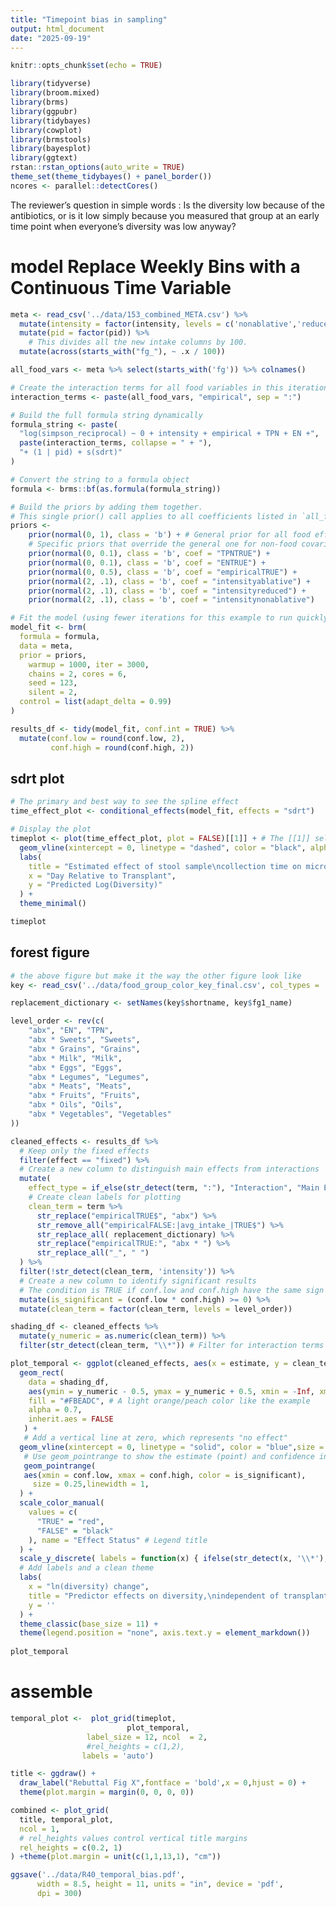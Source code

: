 ```yaml
---
title: "Timepoint bias in sampling"
output: html_document
date: "2025-09-19"
---
```


```r
knitr::opts_chunk$set(echo = TRUE)
```

```r
library(tidyverse)
library(broom.mixed)
library(brms)   
library(ggpubr)
library(tidybayes)
library(cowplot)
library(brmstools)
library(bayesplot)
library(ggtext)
rstan::rstan_options(auto_write = TRUE)
theme_set(theme_tidybayes() + panel_border())
ncores <- parallel::detectCores()
```
The reviewer's question in simple words : Is the diversity low because of the antibiotics, or is it low simply because you measured that group at an early time point when everyone's diversity was low anyway?

# model Replace Weekly Bins with a Continuous Time Variable

```r
meta <- read_csv('../data/153_combined_META.csv') %>% 
  mutate(intensity = factor(intensity, levels = c('nonablative','reduced','ablative'))) %>%
  mutate(pid = factor(pid)) %>%
    # This divides all the new intake columns by 100.
  mutate(across(starts_with("fg_"), ~ .x / 100))
```


```r
all_food_vars <- meta %>% select(starts_with('fg')) %>% colnames()

# Create the interaction terms for all food variables in this iteration
interaction_terms <- paste(all_food_vars, "empirical", sep = ":")

# Build the full formula string dynamically
formula_string <- paste(
  "log(simpson_reciprocal) ~ 0 + intensity + empirical + TPN + EN +",
  paste(interaction_terms, collapse = " + "),
  "+ (1 | pid) + s(sdrt)"
)

# Convert the string to a formula object
formula <- brms::bf(as.formula(formula_string))

# Build the priors by adding them together.
# This single prior() call applies to all coefficients listed in `all_food_coefs`.
priors <-
    prior(normal(0, 1), class = 'b') + # General prior for all food effects
    # Specific priors that override the general one for non-food covariates
    prior(normal(0, 0.1), class = 'b', coef = "TPNTRUE") +
    prior(normal(0, 0.1), class = 'b', coef = "ENTRUE") +
    prior(normal(0, 0.5), class = 'b', coef = "empiricalTRUE") +
    prior(normal(2, .1), class = 'b', coef = "intensityablative") +
    prior(normal(2, .1), class = 'b', coef = "intensityreduced") +
    prior(normal(2, .1), class = 'b', coef = "intensitynonablative")

# Fit the model (using fewer iterations for this example to run quickly)
model_fit <- brm(
  formula = formula,
  data = meta,
  prior = priors,
    warmup = 1000, iter = 3000,
    chains = 2, cores = 6,
    seed = 123,
    silent = 2,
  control = list(adapt_delta = 0.99)
)

results_df <- tidy(model_fit, conf.int = TRUE) %>% 
  mutate(conf.low = round(conf.low, 2),
         conf.high = round(conf.high, 2))
```

## sdrt plot

```r
# The primary and best way to see the spline effect
time_effect_plot <- conditional_effects(model_fit, effects = "sdrt")

# Display the plot
timeplot <- plot(time_effect_plot, plot = FALSE)[[1]] + # The [[1]] selects the specific plot
  geom_vline(xintercept = 0, linetype = "dashed", color = "black", alpha = 0.8) +
  labs(
    title = "Estimated effect of stool sample\ncollection time on microbiome diversity",
    x = "Day Relative to Transplant",
    y = "Predicted Log(Diversity)"
  ) +
  theme_minimal()

timeplot
```

## forest figure

```r
# the above figure but make it the way the other figure look like 
key <- read_csv('../data/food_group_color_key_final.csv', col_types = 'ccccc')

replacement_dictionary <- setNames(key$shortname, key$fg1_name)

level_order <- rev(c(
    "abx", "EN", "TPN",
    "abx * Sweets", "Sweets",
    "abx * Grains", "Grains",
    "abx * Milk", "Milk",
    "abx * Eggs", "Eggs",
    "abx * Legumes", "Legumes",
    "abx * Meats", "Meats",
    "abx * Fruits", "Fruits",
    "abx * Oils", "Oils",
    "abx * Vegetables", "Vegetables"
))

cleaned_effects <- results_df %>%
  # Keep only the fixed effects
  filter(effect == "fixed") %>%
  # Create a new column to distinguish main effects from interactions
  mutate(
    effect_type = if_else(str_detect(term, ":"), "Interaction", "Main Effect"),
    # Create clean labels for plotting
    clean_term = term %>%
      str_replace("empiricalTRUE$", "abx") %>%
      str_remove_all("empiricalFALSE:|avg_intake_|TRUE$") %>%
      str_replace_all( replacement_dictionary) %>% 
      str_replace("empiricalTRUE:", "abx * ") %>%
      str_replace_all("_", " ")
  ) %>% 
  filter(!str_detect(clean_term, 'intensity')) %>%
  # Create a new column to identify significant results
  # The condition is TRUE if conf.low and conf.high have the same sign (i.e., don't cross zero)
  mutate(is_significant = (conf.low * conf.high) >= 0) %>% 
  mutate(clean_term = factor(clean_term, levels = level_order))

shading_df <- cleaned_effects %>%
  mutate(y_numeric = as.numeric(clean_term)) %>%
  filter(str_detect(clean_term, "\\*")) # Filter for interaction terms

plot_temporal <- ggplot(cleaned_effects, aes(x = estimate, y = clean_term)) +
  geom_rect(
    data = shading_df,
    aes(ymin = y_numeric - 0.5, ymax = y_numeric + 0.5, xmin = -Inf, xmax = Inf),
    fill = "#FBEADC", # A light orange/peach color like the example
    alpha = 0.7,
    inherit.aes = FALSE
   ) +
   # Add a vertical line at zero, which represents "no effect"
  geom_vline(xintercept = 0, linetype = "solid", color = "blue",size = 0.8) +
   # Use geom_pointrange to show the estimate (point) and confidence interval (line)
   geom_pointrange(
   aes(xmin = conf.low, xmax = conf.high, color = is_significant),
     size = 0.25,linewidth = 1,
  ) +
  scale_color_manual(
    values = c(
      "TRUE" = "red",
      "FALSE" = "black"
    ), name = "Effect Status" # Legend title
  ) +
  scale_y_discrete( labels = function(x) { ifelse(str_detect(x, '\\*'),  str_glue("<b style='color:royalblue'>{x}</b>"), as.character(x)) }) +
  # Add labels and a clean theme
  labs(
    x = "ln(diversity) change",
    title = "Predictor effects on diversity,\nindependent of transplant day",
    y = ''
  ) +
  theme_classic(base_size = 11) +
  theme(legend.position = "none", axis.text.y = element_markdown())
  
plot_temporal  
```
# assemble 

```r
temporal_plot <-  plot_grid(timeplot,
                          plot_temporal,
                 label_size = 12, ncol  = 2,
                 #rel_heights = c(1,2),
                labels = 'auto')

title <- ggdraw() + 
  draw_label("Rebuttal Fig X",fontface = 'bold',x = 0,hjust = 0) +
  theme(plot.margin = margin(0, 0, 0, 0))

combined <- plot_grid(
  title, temporal_plot,
  ncol = 1,
  # rel_heights values control vertical title margins
  rel_heights = c(0.2, 1)
) +theme(plot.margin = unit(c(1,1,13,1), "cm"))

ggsave('../data/R40_temporal_bias.pdf',
      width = 8.5, height = 11, units = "in", device = 'pdf', 
      dpi = 300)  
```

